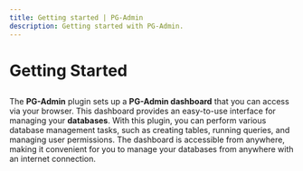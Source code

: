 ```yaml
---
title: Getting started | PG-Admin
description: Getting started with PG-Admin.
---
```



<Meta title="PG-Admin Plugin/Getting started" />

# Getting Started

##

 The **PG-Admin** plugin sets up a **PG-Admin dashboard** that you can access via your browser. This dashboard provides an easy-to-use interface for managing your **databases**. With this plugin, you can perform various database management tasks, such as creating tables, running queries, and managing user permissions. The dashboard is accessible from anywhere, making it convenient for you to manage your databases from anywhere with an internet connection.
